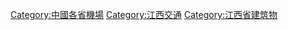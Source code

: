 {{Catnav|頁面分類|各種主題的頁面分類|依中国各省来作的分类|中國各省交通|江西交通}}

[[Category:中國各省機場|Category:中國各省機場]]
[[Category:江西交通|Category:江西交通]]
[[Category:江西省建筑物|Category:江西省建筑物]]
